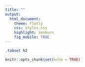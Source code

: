 ---
title: ""
output: 
  html_document:
    theme: flatly
    css: styles.css
    highlight: zenburn
    fig_mobile: TRUE
---

<meta charset="utf-8">
<meta http-equiv="Content-Type" content="text/html; charset=utf-8" />	<meta http-equiv="Content-Type" content="text/html; charset=utf-8" />
<meta name="generator" content="pandoc" />	<meta name="generator" content="pandoc" />
<meta name="viewport" content="width=device-width, initial-scale=1">

```{css, echo = FALSE}
.tabset h2
```

```{r setup, include = FALSE, warning = FALSE}
knitr::opts_chunk$set(echo = TRUE)
```

